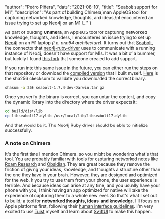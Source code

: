 
  "author": "Pedro Piñera",
  "date": "2021-08-10",
  "title": "Seabolt support for M1",
  "description": "As part of building Chimera,\nan AppleOS tool for capturing networked knowledge, thoughts, and ideas,\nI encountered an issue trying to set up Neo4j on an M1 l..."
}




As part of building **Chimera**,
an AppleOS tool for capturing networked knowledge, thoughts, and ideas,
I encountered an issue trying to set up [Neo4j](https://neo4j.com/developer/ruby/) on an M1 laptop _(i.e. arm64 architecture)_.
It turns out that [Seabolt](https://github.com/neo4j-drivers/seabolt),
the connector that [neo4j-ruby-driver](https://github.com/neo4jrb/neo4j-ruby-driver) uses to communicate with a running instance of Neo4j,
doesn't have support for M1s.
It was a bit of a bummer,
but luckily I found [this fork](https://github.com/teomores/seabolt-M1) that someone created to add support.

If you run into this same issue in the future,
you can either run the steps on that repository or download the [compiled version](/assets/tools/seabolt/seabolt-1.7.4-dev-Darwin.tar.gz) that I built myself.
[Here](seabolt-1.7.4-dev-Darwin.tar.gz.sha256) is the sha256 checksum to validate you downloaded the correct binary.

```bash
shasum -a 256 seabolt-1.7.4-dev-Darwin.tar.gz
```

Once you verify the binary is correct,
you can untar the content,
and copy the dynamic library into the directory where the driver expects it:

```bash
cd build/dist/lib
cp libseabolt17.dylib /usr/local/lib/libseabolt17.dylib
```

And that would be it.
The Neo4j Ruby driver should be able to initialize successfully.

### A note on Chimera

It's the first time I mention Chimera,
so you might be wondering what's that tool.
You are probably familiar with tools for capturing networked notes like [Roam Research](https://roamresearch.com/) and [Obsidian](https://obsidian.md/).
They are great because they remove the friction of giving your ideas, knowledge, and thoughts a structure other than the one they have in your brain.
However,
they are designed and optimized for the web.
If you try to use them from your phone,
the user experience is terrible.
And because ideas can arise at any time,
and you usually have your phone with you,
I think having an app optimized for native will take the experience of capturing them to a whole new level.
So that's what I set out to build;
a tool for **networked thoughts, ideas, and knowledge**.
I'll focus on Apple platforms first,
following their [human interface guidelines](https://developer.apple.com/design/human-interface-guidelines/).
I'm very excited to use [Tuist](https://tuist.io) myself and learn about [SwiftUI](https://developer.apple.com/xcode/swiftui/) to make this happen.

